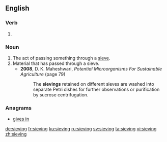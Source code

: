 ==English==

===Verb===
{{head|en|present participle}}

# {{present participle of|sieve|lang=en|nocat=1}}

===Noun===
{{en-noun}}

# The act of passing something through a [[sieve]].
# Material that has passed through a sieve.
#* '''2008''', D. K. Maheshwari, ''Potential Microorganisms For Sustainable Agriculture'' (page 79)
#*: The '''sievings''' retained on different sieves are washed into separate Petri dishes for further observations or purification by sucrose centrifugation.

===Anagrams===
* [[gives in#English|gives in]]

[[de:sieving]]
[[fr:sieving]]
[[ku:sieving]]
[[ru:sieving]]
[[sv:sieving]]
[[ta:sieving]]
[[vi:sieving]]
[[zh:sieving]]